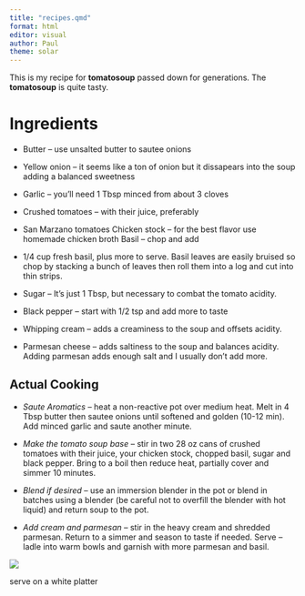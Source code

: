 ```yaml
---
title: "recipes.qmd"
format: html
editor: visual
author: Paul
theme: solar
---
```


This is my recipe for **tomatosoup** passed down for generations. The **tomatosoup** is quite tasty.

# Ingredients

-   Butter -- use unsalted butter to sautee onions

-   Yellow onion -- it seems like a ton of onion but it dissapears into the soup adding a balanced sweetness

-   Garlic -- you'll need 1 Tbsp minced from about 3 cloves

-   Crushed tomatoes -- with their juice, preferably

-   San Marzano tomatoes Chicken stock -- for the best flavor use homemade chicken broth Basil -- chop and add

-   1/4 cup fresh basil, plus more to serve. Basil leaves are easily bruised so chop by stacking a bunch of leaves then roll them into a log and cut into thin strips.

-   Sugar -- It's just 1 Tbsp, but necessary to combat the tomato acidity.

-   Black pepper -- start with 1/2 tsp and add more to taste

-   Whipping cream -- adds a creaminess to the soup and offsets acidity.

-   Parmesan cheese -- adds saltiness to the soup and balances acidity. Adding parmesan adds enough salt and I usually don't add more.

## **Actual Cooking**

-   *Saute Aromatics* -- heat a non-reactive pot over medium heat. Melt in 4 Tbsp butter then sautee onions until softened and golden (10-12 min). Add minced garlic and saute another minute.

-   *Make the tomato soup base* -- stir in two 28 oz cans of crushed tomatoes with their juice, your chicken stock, chopped basil, sugar and black pepper. Bring to a boil then reduce heat, partially cover and simmer 10 minutes.

-   *Blend if desired* -- use an immersion blender in the pot or blend in batches using a blender (be careful not to overfill the blender with hot liquid) and return soup to the pot.

-   *Add cream and parmesan* -- stir in the heavy cream and shredded parmesan. Return to a simmer and season to taste if needed. Serve -- ladle into warm bowls and garnish with more parmesan and basil.

![](tomatosup.jfif)

serve on a white platter
